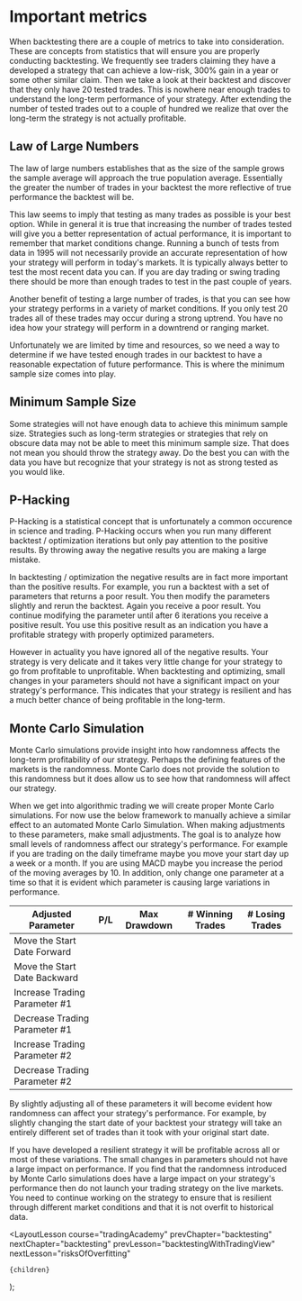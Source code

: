 
# Important metrics

When backtesting there are a couple of metrics to take into consideration. These are concepts from statistics that will
ensure you are properly conducting backtesting. We frequently see traders claiming they have a developed a strategy that
can achieve a low-risk, 300% gain in a year or some other similar claim. Then we take a look at their backtest and discover
that they only have 20 tested trades. This is nowhere near enough trades to understand the long-term performance of your
strategy. After extending the number of tested trades out to a couple of hundred we realize that over the long-term the
strategy is not actually profitable.

## Law of Large Numbers

The law of large numbers establishes that as the size of the sample grows the sample average will approach the true population
average. Essentially the greater the number of trades in your backtest the more reflective of true performance the backtest
will be.

This law seems to imply that testing as many trades as possible is your best option. While in general it is true that increasing
the number of trades tested will give you a better representation of actual performance, it is important to remember that
market conditions change. Running a bunch of tests from data in 1995 will not necessarily provide an accurate representation
of how your strategy will perform in today's markets. It is typically always better to test the most recent data you
can. If you are day trading or swing trading there should be more than enough trades to test in the past couple of years.

Another benefit of testing a large number of trades, is that you can see how your strategy performs in a variety of
market conditions. If you only test 20 trades all of these trades may occur during a strong uptrend. You have no idea how
your strategy will perform in a downtrend or ranging market.

Unfortunately we are limited by time and resources, so we need a way to determine if we have tested enough trades in our
backtest to have a reasonable expectation of future performance. This is where the minimum sample size comes into play.

## Minimum Sample Size

Some strategies will not have enough data to achieve this minimum sample size. Strategies such as long-term strategies or
strategies that rely on obscure data may not be able to meet this minimum sample size. That does not mean you should throw the
strategy away. Do the best you can with the data you have but recognize that your strategy is not as strong tested as you
would like.

## P-Hacking

P-Hacking is a statistical concept that is unfortunately a common occurence in science and trading. P-Hacking occurs when you
run many different backtest / optimization iterations but only pay attention to the positive results. By throwing away the
negative results you are making a large mistake.

In backtesting / optimization the negative results are in fact more important than the positive results. For example, you
run a backtest with a set of parameters that returns a poor result. You then modify the parameters slightly and rerun the backtest.
Again you receive a poor result. You continue modifying the parameter until after 6 iterations you receive a positive result. You
use this positive result as an indication you have a profitable strategy with properly optimized parameters.

However in actuality you have ignored all of the negative results. Your strategy is very delicate and it takes very little
change for your strategy to go from profitable to unprofitable. When backtesting and optimizing, small changes in your parameters
should not have a significant impact on your strategy's performance. This indicates that your strategy is resilient and has a
much better chance of being profitable in the long-term.

## Monte Carlo Simulation

Monte Carlo simulations provide insight into how randomness affects the long-term profitability of our strategy. Perhaps the
defining features of the markets is the randomness. Monte Carlo does not provide the solution to this randomness but it does
allow us to see how that randomness will affect our strategy.

When we get into algorithmic trading we will create proper Monte Carlo simulations. For now use the below framework to manually
achieve a similar effect to an automated Monte Carlo Simulation. When making adjustments to these parameters, make small
adjustments. The goal is to analyze how small levels of randomness affect our strategy's performance. For example if you are trading
on the daily timeframe maybe you move your start day up a week or a month. If you are using MACD maybe you increase the period
of the moving averages by 10. In addition, only change one parameter at a time so that it is evident which parameter is causing
large variations in performance.

<div className='postTable'>

| Adjusted Parameter            | P/L | Max Drawdown | # Winning Trades | # Losing Trades |
| ----------------------------- | --- | ------------ | ---------------- | --------------- |
| Move the Start Date Forward   |     |              |                  |                 |
| Move the Start Date Backward  |     |              |                  |                 |
| Increase Trading Parameter #1 |     |              |                  |                 |
| Decrease Trading Parameter #1 |     |              |                  |                 |
| Increase Trading Parameter #2 |     |              |                  |                 |
| Decrease Trading Parameter #2 |     |              |                  |                 |

</div>

By slightly adjusting all of these parameters it will become evident how randomness can affect your strategy's performance. For
example, by slightly changing the start date of your backtest your strategy will take an entirely different set of trades than
it took with your original start date.

If you have developed a resilient strategy it will be profitable across all or most of these variations. The small changes in
parameters should not have a large impact on performance. If you find that the randomness introduced by Monte Carlo simulations
does have a large impact on your strategy's performance then do not launch your trading strategy on the live markets. You need
to continue working on the strategy to ensure that is resilient through different market conditions and that it is not overfit
to historical data.

  <LayoutLesson
    course="tradingAcademy"
    prevChapter="backtesting"
    nextChapter="backtesting"
    prevLesson="backtestingWithTradingView"
    nextLesson="risksOfOverfitting"
  >
    {children}
  </LayoutLesson>
);

